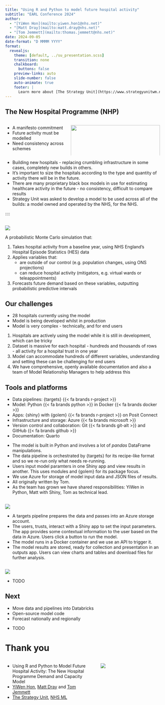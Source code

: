 ```yaml
---
title: "Using R and Python to model future hospital activity"
subtitle: "EARL Conference 2024"
author: 
  - "[YiWen Hon](mailto:yiwen.hon1@nhs.net)"
  - "[Matt Dray](mailto:matt.dray@nhs.net)"
  - "[Tom Jemmett](mailto:thomas.jemmett@nhs.net)"
date: 2024-09-05
date-format: "D MMMM YYYY"
format:
  revealjs:
    theme: [default, ../su_presentation.scss]
    transition: none
    chalkboard:
      buttons: false
    preview-links: auto
    slide-number: false
    auto-animate: true
    footer: |
      Learn more about [The Strategy Unit](https://www.strategyunitwm.nhs.uk/)
---
```


## The New Hospital Programme (NHP)

:::: {.columns}

::: {.column width='40%'}

- A manifesto commitment
- Future activity must be modelled
- Need consistency across schemes

:::

::: {.column width='60%'}

![](kettering-raac.png){width='100%' fig-alt="The headline of a BBC article that says 'Raac: Top floor of Kettering General Hospital Wing vacated'. There is a picture of the hospital with a caption that starts 'crumbling Raac was discovered in the roof."}

:::

::::

::: {.notes}

- Building new hospitals - replacing crumbling infrastructure in some cases, completely new builds in others.
- It's important to size the hospitals according to the type and quantity of activity there will be in the future.
- There are many proprietary black box models in use for estimating healthcare activity in the future - no consistency, difficult to compare results
- Strategy Unit was asked to develop a model to be used across all of the builds: a model owned and operated by the NHS, for the NHS.

:::

::::

## {.center}

![](nhp-model-diagram-transparent.png){fig-alt='Diagram showing the model flow. We start with baseline activity and capacity, which flows throiugh demand-supply imbalances, demographic and non-demographic changes and finally actitivyt mitigators. The outcome is modelled future activity.'}

::: {.notes}

A probabilistic Monte Carlo simulation that: 

1. Takes hospital activity from a baseline year, using NHS England's Hospital Episode Statistics (HES) data
2. Applies variables that:
    + are outside of our control (e.g. population changes, using ONS projections)
    + can reduce hospital activity (mitigators, e.g. virtual wards or teleappointments)
3. Forecasts future demand based on these variables, outputting probabilistic predictive intervals

:::

## Our challenges

* 28 hospitals currently using the model
* Model is being developed whilst in production
* Model is very complex - technically, and for end users

::: {.notes}

1. Hospitals are actively using the model while it is still in development, which can be tricky
2. Dataset is massive for each hospital - hundreds and thousands of rows - all activity for a hospital trust in one year
3. Model can accommodate hundreds of different variables, understanding and setting these can be challenging for end users
4. We have comprehensive, openly available documentation and also a team of Model Relationship Managers to help address this

:::

## Tools and platforms

* Data pipelines: {targets} {{< fa brands r-project >}}
* Model: Python {{< fa brands python >}} in Docker {{< fa brands docker >}}
* Apps: {shiny} with {golem}  {{< fa brands r-project >}} on Posit Connect
* Infrastructure and storage: Azure {{< fa brands microsoft >}}
* Version control and collaboration: Git {{< fa brands git-alt >}} and GitHub {{< fa brands github >}}
* Documentation: Quarto 

::: {.notes}

- The model is built in Python and involves a lot of _pandas_ DataFrame manipulations.
- The data pipeline is orchestrated by {targets} for its recipe-like format and so we re-run only what needs re-running.
- Users input model paramters in one Shiny app and view results in another. This uses modules and {golem} for its package focus.
- We use Azure for storage of model input data and JSON files of results.
- All originally written by Tom.
- As the team has grown we have shared responsibilities: YiWen in Python, Matt with Shiny, Tom as technical lead.

:::

## {.center}

![](architecture-mermaid-transparent.png){fig-alt='A diagram showing the architecture of the model and apps. Data is processed from the database by the targets package and stored in an Azure storage account. the model and inputs and outputs apps collected data from there. Selections in the inputs app feed into the model.'}

::: {.notes}

- A targets pipeline prepares the data and passes into an Azure storage account.
- The users, trusts, interact with a Shiny app to set the input parameters. The app provides some contextual information to the user based on the data in Azure. Users click a button to run the model.
- The model runs in a Docker container and we use an API to trigger it.
- The model results are stored, ready for collection and presentation in an outputs app. Users can view charts and tables and download files for further analysis.

:::

## {.center}

![](outputs-beeswarm.png){fig-alt="The NHP Model Results app. On the left is a navbar with a 'home' tab and other tabs grouped under headings of 'results' and 'information'. Users can select individual sites. In the main body is a series of dropdown boxes to select the type of data to show. There's also a beeswarm plot showing the model-run distribution."}

::: {.notes}

- TODO

:::

## Next

- Move data and pipelines into Databricks
- Open-source model code
- Forecast nationally and regionally

::: {.notes}

- TODO

::: 

# Thank you {.inverse}

:::: {.columns}

::: {.column width='60%'}

- Using R and Python to Model Future Hospital Activity: The New Hospital Programme Demand and Capacity Model
- [YiWen Hon](mailto:yiwen.hon1@nhs.net), [Matt Dray](mailto:matt.dray@nhs.net) and [Tom Jemmett](mailto:thomas.jemmett@nhs.net)
- [The Strategy Unit](https://www.strategyunitwm.nhs.uk/), [NHS ML](https://www.midlandsandlancashirecsu.nhs.uk/)

:::

::: {.column width='40%'}

![](earl-nhp-qr.svg)

:::

::::

